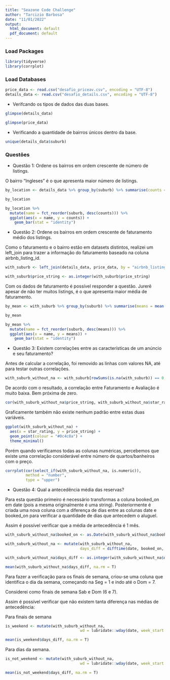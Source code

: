 ```yaml
---
title: "Seazone Code Challenge"
author: "Tarcizio Barbosa"
date: "11/01/2022"
output:
  html_document: default
  pdf_document: default
---
```


### Load Packages


```r
library(tidyverse)
library(corrplot)

```

### Load Databases


```r
price_data <- read.csv("desafio_priceav.csv", encoding = "UTF-8")
details_data <- read.csv("desafio_details.csv", encoding = "UTF-8")

```

- Verifcando os tipos de dados das duas bases.


```r
glimpse(details_data)

```

```r
glimpse(price_data)
```

- Verificando a quantidade de bairros únicos dentro da base.


```r
unique(details_data$suburb)
```

### Questões

- Questão 1: Ordene os bairros em ordem crescente de número de listings.

O bairro "Ingleses" é o que apresenta maior número de listings.


```r
by_location <- details_data %>% group_by(suburb) %>% summarise(counts = n())

by_location

```

```r
by_location %>%
  mutate(name = fct_reorder(suburb, desc(counts))) %>%
  ggplot(aes(x = name, y = counts)) + 
    geom_bar(stat = "identity")
```

- Questão 2: Ordene os bairros em ordem crescente de faturamento médio dos listings.

Como o faturamento e o bairro estão em datasets distintos, realizei um left_join para trazer a informação do faturamento baseado na coluna airbnb_listing_id.


```r
with_suburb <- left_join(details_data, price_data, by = "airbnb_listing_id")

with_suburb$price_string <- as.integer(with_suburb$price_string)
```


Com os dados de faturamento é possível responder a questão. Jurerê apesar de não ter muitos listings, é o que apresenta maior média de faturamento.


```r
by_mean <- with_suburb %>% group_by(suburb) %>% summarise(means = mean(price_string, na.rm = T))

by_mean
```

```r
by_mean %>%
  mutate(name = fct_reorder(suburb, desc(means))) %>%
  ggplot(aes(x = name, y = means)) +
    geom_bar(stat = "identity")
```

- Questão 3: Existem correlações entre as características de um anúncio e seu faturamento?

Antes de calcular a correlação, foi removido as linhas com valores NA, até para testar outras correlações.


```r
with_suburb_without_na <- with_suburb[rowSums(is.na(with_suburb)) == 0,]
```

De acordo com o resultado, a correlação entre Faturamento e Avaliação é muito baixa. Bem próxima de zero.

```r
cor(with_suburb_without_na$price_string, with_suburb_without_na$star_rating)

```
Graficamente também não existe nenhum padrão entre estas duas variáveis.

```r
ggplot(with_suburb_without_na) +
  aes(x = star_rating, y = price_string) +
  geom_point(colour = "#0c4c8a") +
  theme_minimal()
```

Porém quando verificamos todas as colunas numéricas, percebemos que existe uma correlação considerável entre número de quartos/banheiros com o preço.

```r
corrplot(cor(select_if(with_suburb_without_na, is.numeric)),
         method = "number",
         type = "upper")
```


- Questão 4: Qual a antecedência média das reservas?

Para esta questão primeiro é necessário transformas a coluna booked_on em date (pois a mesma originalmente é uma string). Posteriormente é criada uma nova coluna com a diferença de dias entre as colunas date e booked_on para verificar a quantidade de dias que antecedem o aluguel.

Assim é possível verificar que a média de antecedência é 1 mês.


```r
with_suburb_without_na$booked_on <- as.Date(with_suburb_without_na$booked_on)

with_suburb_without_na <- mutate(with_suburb_without_na,
                                 days_diff = difftime(date, booked_on, units = "days"))

with_suburb_without_na$days_diff <- as.integer(with_suburb_without_na$days_diff)

mean(with_suburb_without_na$days_diff, na.rm = T)
```

Para fazer a verificação para os finais de semana, criou-se uma coluna que identifica o dia da semana, começando na Seg = 1 e indo até o Dom = 7.

Considerei como finais de semana Sab e Dom (6 e 7).

Assim é possível verificar que não existem tanta diferença nas médias de antecedência:

Para finais de semana


```r
is_weekend <- mutate(with_suburb_without_na,
                                 wd = lubridate::wday(date, week_start = 1)) %>% filter(wd == 6 | wd == 7)

mean(is_weekend$days_diff, na.rm = T)
```

Para dias da semana.

```r
is_not_weekend <- mutate(with_suburb_without_na,
                                 wd = lubridate::wday(date, week_start = 1)) %>% filter(wd != 6 & wd != 7)

mean(is_not_weekend$days_diff, na.rm = T)

```











